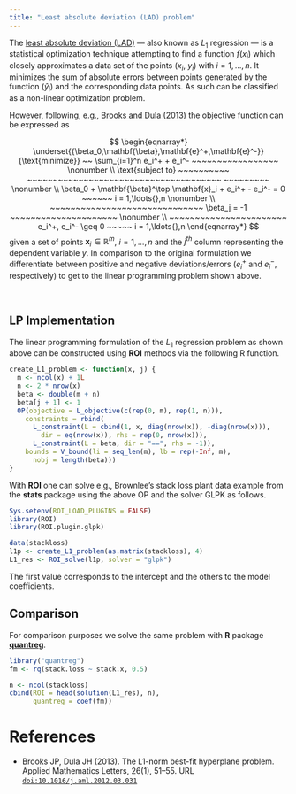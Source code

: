 ```yaml
---
title: "Least absolute deviation (LAD) problem"
---
```


The [least absolute deviation (LAD)](https://en.wikipedia.org/wiki/Least_absolute_deviations) ---
also known as $L_1$ regression --- is a statistical optimization technique
attempting to find a function $f(x_i)$ which closely approximates a data
set of the points ($x_i$, $y_i$) with $i = 1, \ldots{}, n$. It minimizes the sum of absolute errors between points generated
by the function ($\hat{y}_i$) and the corresponding data points. 
\begin{eqnarray*}
  \text{minimize} ~~ \sum_i^n | y_i - \hat{y}_i |
\end{eqnarray*}
As such can be classified as a non-linear optimization problem. 

However, following, e.g., [Brooks and Dula (2013)](#BD2013) the
objective function can be expressed as

$$
\begin{eqnarray*}
  \underset{{\beta_0,\mathbf{\beta},\mathbf{e}^+,\mathbf{e}^-}}{\text{minimize}}
  ~~ \sum_{i=1}^n e_i^+ + e_i^- ~~~~~~~~~~~~~~~~~
  \nonumber
  \\
  \text{subject to} ~~~~~~~~~~ ~~~~~~~~~~~~~~~~~~~~~~~~~~~~~~~~~~~~~~ ~~~~~~~~~
  \nonumber
  \\
  \beta_0 + \mathbf{\beta}^\top \mathbf{x}_i + e_i^+ - e_i^- = 0 ~~~~~~ i = 1,\ldots{},n
  \nonumber
  \\
  ~~~~~~~~~~~~~~~~~~~~~~~~~~~~~~ \beta_j = -1 ~~~~~~~~~~~~~~~~~~~~~
  \nonumber
  \\
  ~~~~~~~~~~~~~~~~~~~~~~~ e_i^+, e_i^- \geq 0 ~~~~~ i = 1,\ldots{},n
\end{eqnarray*}
$$
given a set of points $\mathbf{x}_i \in \mathbb{R}^m$, $i = 1,\ldots{},n$
and the $j^{th}$ column representing the dependent variable $y$. In
comparison to the original formulation we differentiate between positive
and negative deviations/errors ($e_i^+$ and $e_i^-$, respectively) to
get to the linear programming problem shown above.

</br>

## LP Implementation

The linear programming formulation of the $L_1$ regression problem as shown above
can be constructed using **ROI** methods via the following R function.

```r
create_L1_problem <- function(x, j) {
  m <- ncol(x) + 1L
  n <- 2 * nrow(x)
  beta <- double(m + n)
  beta[j + 1] <- 1
  OP(objective = L_objective(c(rep(0, m), rep(1, n))),
    constraints = rbind(
      L_constraint(L = cbind(1, x, diag(nrow(x)), -diag(nrow(x))),
        dir = eq(nrow(x)), rhs = rep(0, nrow(x))),
      L_constraint(L = beta, dir = "==", rhs = -1)),
    bounds = V_bound(li = seq_len(m), lb = rep(-Inf, m),
      nobj = length(beta)))
}
```

With **ROI** one can solve e.g., Brownlee's stack loss plant data example from the **stats**
package using the above OP and the solver GLPK as follows.

```r
Sys.setenv(ROI_LOAD_PLUGINS = FALSE)
library(ROI)
library(ROI.plugin.glpk)

data(stackloss)
l1p <- create_L1_problem(as.matrix(stackloss), 4)
L1_res <- ROI_solve(l1p, solver = "glpk")
```

The first value corresponds to the intercept and the others to the
model coefficients.

## Comparison

For comparison purposes we solve the same problem with **R**
package [**quantreg**](https://cran.r-project.org/package=quantreg).

```r
library("quantreg")
fm <- rq(stack.loss ~ stack.x, 0.5)
```

```r
n <- ncol(stackloss)
cbind(ROI = head(solution(L1_res), n),
      quantreg = coef(fm))
```

# References

* Brooks JP, Dula JH (2013). The L1-norm best-fit hyperplane
  problem. Applied Mathematics Letters, 26(1), 51–55. URL [`doi:10.1016/j.aml.2012.03.031`](https://doi.org/10.1016/j.aml.2012.03.031) <a name = "BD2013"></a>
